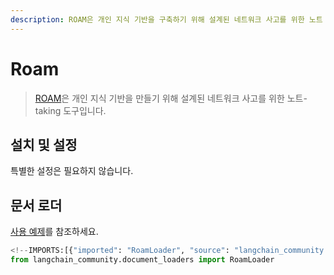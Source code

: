 ```yaml
---
description: ROAM은 개인 지식 기반을 구축하기 위해 설계된 네트워크 사고를 위한 노트 작성 도구입니다.
---
```


# Roam

> [ROAM](https://roamresearch.com/)은 개인 지식 기반을 만들기 위해 설계된 네트워크 사고를 위한 노트-taking 도구입니다.

## 설치 및 설정

특별한 설정은 필요하지 않습니다.

## 문서 로더

[사용 예제](/docs/integrations/document_loaders/roam)를 참조하세요.

```python
<!--IMPORTS:[{"imported": "RoamLoader", "source": "langchain_community.document_loaders", "docs": "https://api.python.langchain.com/en/latest/document_loaders/langchain_community.document_loaders.roam.RoamLoader.html", "title": "Roam"}]-->
from langchain_community.document_loaders import RoamLoader
```